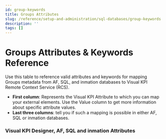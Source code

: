 ```yaml
---
id: group-keywords
title: Groups Attributes
slug: /reference/setup-and-administration/sql-databases/group-keywords
description: ''
tags: []
---
```



# Groups Attributes & Keywords Reference

Use this table to reference valid attributes and keywords for mapping Groups metadata from AF, SQL, and inmation databases to Visual KPI Remote Context Service (RCS).

- **First column**: Represents the Visual KPI Attribute to which you can map your external elements. Use the Value column to get more information about specific attribute values.
- **Last three columns**: tell you if such a mapping is possible in either AF, SQL or inmation databases.

### Visual KPI Designer, AF, SQL and inmation Attributes

<JsonToTable jsonData={table} />